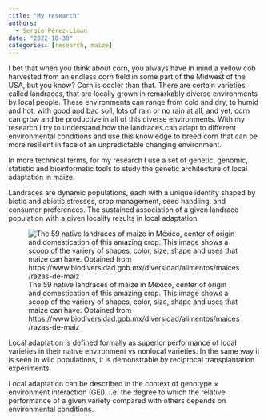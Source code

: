 ```yaml
---
title: "My research"
authors: 
  - Sergio Pérez-Limón
date: "2022-10-30"
categories: [research, maize]
---
```


  I bet that when you think about corn, you always have in mind a yellow cob harvested from an endless corn field in some part of the Midwest of the USA, but you know? Corn is cooler than that. There are certain varieties, called landraces, that are locally grown in remarkably diverse environments by local people. These environments can range from cold and dry, to humid and hot, with good and bad soil, lots of rain or no rain at all, and yet, corn can grow and be productive in all of this diverse environments. With my research I try to understand how the landraces can adapt to different environmental conditions and use this knowledge to breed corn that can be more resilient in face of an unpredictable changing environment.

In more technical terms, for my research I use a set of genetic, genomic, statistic and bioinformatic tools to study the genetic architecture of local adaptation in maize. 

Landraces are dynamic populations, each with a unique identity shaped by biotic and abiotic stresses, crop management, seed handling, and consumer preferences. The sustained association of a given landrace population with a given locality results in local adaptation.

![The 59 native landraces of maize in México, center of origin and domestication of this amazing crop. This image shows a scoop of the variery of shapes, color, size, shape and uses that maize can have. Obtained from https://www.biodiversidad.gob.mx/diversidad/alimentos/maices/razas-de-maiz](CMaices_mexicanos.jpg "Title: An elephant")

Local adaptation is defined formally as superior performance of local varieties in their native environment vs nonlocal varieties. In the same way it is seen in wild populations, it is demonstrable by reciprocal transplantation experiments.

Local adaptation can be described in the context of genotype × environment interaction (GEI), i.e. the degree to which the relative performance of a given variety compared with others depends on environmental conditions. 


